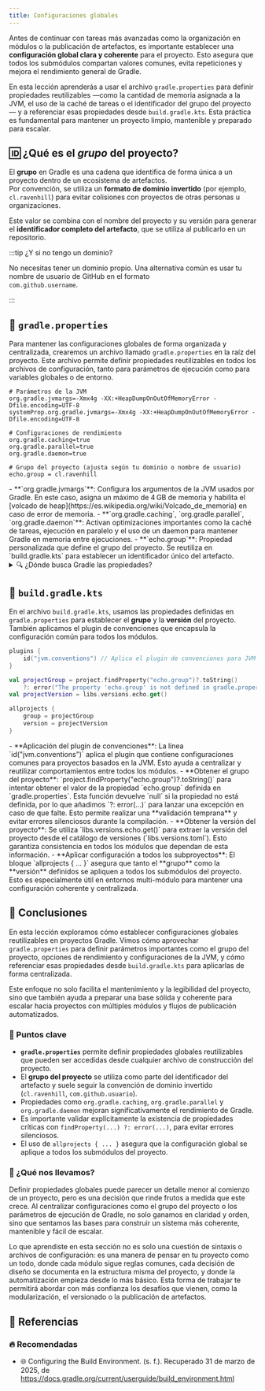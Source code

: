 ```yaml
---
title: Configuraciones globales
---
```


<ReadingTime />
<GitHubRepoLink user="r8vnhill" repo="echo-app-kt" />

Antes de continuar con tareas más avanzadas como la organización en módulos o la publicación de artefactos, es importante establecer una **configuración global clara y coherente** para el proyecto. Esto asegura que todos los submódulos compartan valores comunes, evita repeticiones y mejora el rendimiento general de Gradle.

En esta lección aprenderás a usar el archivo `gradle.properties` para definir propiedades reutilizables —como la cantidad de memoria asignada a la JVM, el uso de la caché de tareas o el identificador del grupo del proyecto— y a referenciar esas propiedades desde `build.gradle.kts`. Esta práctica es fundamental para mantener un proyecto limpio, mantenible y preparado para escalar.

## 🆔 ¿Qué es el *grupo* del proyecto?

El **grupo** en Gradle es una cadena que identifica de forma única a un proyecto dentro de un ecosistema de artefactos.  
Por convención, se utiliza un **formato de dominio invertido** (por ejemplo, `cl.ravenhill`) para evitar colisiones con proyectos de otras personas u organizaciones.

Este valor se combina con el nombre del proyecto y su versión para generar el **identificador completo del artefacto**, que se utiliza al publicarlo en un repositorio.

:::tip ¿Y si no tengo un dominio?

No necesitas tener un dominio propio. Una alternativa común es usar tu nombre de usuario de GitHub en el formato  
`com.github.username`.

:::

## 🧾 `gradle.properties`

Para mantener las configuraciones globales de forma organizada y centralizada, crearemos un archivo llamado `gradle.properties` en la raíz del proyecto. Este archivo permite definir propiedades reutilizables en todos los archivos de configuración, tanto para parámetros de ejecución como para variables globales o de entorno.

```properties title="gradle.properties" showLineNumbers
# Parámetros de la JVM
org.gradle.jvmargs=-Xmx4g -XX:+HeapDumpOnOutOfMemoryError -Dfile.encoding=UTF-8
systemProp.org.gradle.jvmargs=-Xmx4g -XX:+HeapDumpOnOutOfMemoryError -Dfile.encoding=UTF-8

# Configuraciones de rendimiento
org.gradle.caching=true
org.gradle.parallel=true
org.gradle.daemon=true

# Grupo del proyecto (ajusta según tu dominio o nombre de usuario)
echo.group = cl.ravenhill
```

<Explanation>
    - **`org.gradle.jvmargs`**: Configura los argumentos de la JVM usados por Gradle. En este caso, asigna un máximo de 4 GB de memoria y habilita el [volcado de heap](https://es.wikipedia.org/wiki/Volcado_de_memoria) en caso de error de memoria.
    - **`org.gradle.caching`, `org.gradle.parallel`, `org.gradle.daemon`**: Activan optimizaciones importantes como la caché de tareas, ejecución en paralelo y el uso de un daemon para mantener Gradle en memoria entre ejecuciones.
    - **`echo.group`**: Propiedad personalizada que define el grupo del proyecto. Se reutiliza en `build.gradle.kts` para establecer un identificador único del artefacto.
</Explanation>

<details>
    <summary>🔍 ¿Dónde busca Gradle las propiedades?</summary>

    Gradle resuelve las propiedades en el siguiente orden de prioridad:

    1. `gradle.properties` a nivel del **proyecto** (ubicado en la raíz del proyecto).
    2. `gradle.properties` a nivel de **usuario** (en el directorio definido por `GRADLE_USER_HOME`, usualmente `~/.gradle`).
    3. `gradle.properties` en la instalación de **Gradle** (`GRADLE_HOME`).

    Esto significa que cualquier propiedad definida a nivel de proyecto **sobrescribirá** la misma propiedad definida a nivel de usuario o instalación. Este orden permite definir valores predeterminados globales y luego sobreescribirlos localmente según sea necesario.
</details>

## 📜 `build.gradle.kts`

En el archivo `build.gradle.kts`, usamos las propiedades definidas en `gradle.properties` para establecer el **grupo** y la **versión** del proyecto. También aplicamos el plugin de convenciones que encapsula la configuración común para todos los módulos.

```kotlin title="build.gradle.kts" showLineNumbers
plugins {
    id("jvm.conventions") // Aplica el plugin de convenciones para JVM
}

val projectGroup = project.findProperty("echo.group")?.toString()
    ?: error("The property 'echo.group' is not defined in gradle.properties")
val projectVersion = libs.versions.echo.get()

allprojects {
    group = projectGroup
    version = projectVersion
}
```

<Explanation>
    - **Aplicación del plugin de convenciones**: La línea `id("jvm.conventions")` aplica el plugin que contiene configuraciones comunes para proyectos basados en la JVM. Esto ayuda a centralizar y reutilizar comportamientos entre todos los módulos.
    - **Obtener el grupo del proyecto**:  `project.findProperty("echo.group")?.toString()` para intentar obtener el valor de la propiedad `echo.group` definida en `gradle.properties`. Esta función devuelve `null` si la propiedad no está definida, por lo que añadimos `?: error(...)` para lanzar una excepción en caso de que falte. Esto permite realizar una **validación temprana** y evitar errores silenciosos durante la compilación.
    - **Obtener la versión del proyecto**: Se utiliza `libs.versions.echo.get()` para extraer la versión del proyecto desde el catálogo de versiones (`libs.versions.toml`). Esto garantiza consistencia en todos los módulos que dependan de esta información.
    - **Aplicar configuración a todos los subproyectos**: El bloque `allprojects { ... }` asegura que tanto el **grupo** como la **versión** definidos se apliquen a todos los submódulos del proyecto. Esto es especialmente útil en entornos multi-módulo para mantener una configuración coherente y centralizada.
</Explanation>

## 🎯 Conclusiones

En esta lección exploramos cómo establecer configuraciones globales reutilizables en proyectos Gradle. Vimos cómo aprovechar `gradle.properties` para definir parámetros importantes como el grupo del proyecto, opciones de rendimiento y configuraciones de la JVM, y cómo referenciar esas propiedades desde `build.gradle.kts` para aplicarlas de forma centralizada.

Este enfoque no solo facilita el mantenimiento y la legibilidad del proyecto, sino que también ayuda a preparar una base sólida y coherente para escalar hacia proyectos con múltiples módulos y flujos de publicación automatizados.

### 🔑 Puntos clave

- **`gradle.properties`** permite definir propiedades globales reutilizables que pueden ser accedidas desde cualquier archivo de construcción del proyecto.
- El **grupo del proyecto** se utiliza como parte del identificador del artefacto y suele seguir la convención de dominio invertido (`cl.ravenhill`, `com.github.usuario`).
- Propiedades como `org.gradle.caching`, `org.gradle.parallel` y `org.gradle.daemon` mejoran significativamente el rendimiento de Gradle.
- Es importante validar explícitamente la existencia de propiedades críticas con `findProperty(...) ?: error(...)`, para evitar errores silenciosos.
- El uso de `allprojects { ... }` asegura que la configuración global se aplique a todos los submódulos del proyecto.

### 🧰 ¿Qué nos llevamos?

Definir propiedades globales puede parecer un detalle menor al comienzo de un proyecto, pero es una decisión que rinde frutos a medida que este crece. Al centralizar configuraciones como el grupo del proyecto o los parámetros de ejecución de Gradle, no solo ganamos en claridad y orden, sino que sentamos las bases para construir un sistema más coherente, mantenible y fácil de escalar.

Lo que aprendiste en esta sección no es solo una cuestión de sintaxis o archivos de configuración: es una manera de pensar en tu proyecto como un todo, donde cada módulo sigue reglas comunes, cada decisión de diseño se documenta en la estructura misma del proyecto, y donde la automatización empieza desde lo más básico. Esta forma de trabajar te permitirá abordar con más confianza los desafíos que vienen, como la modularización, el versionado o la publicación de artefactos.

## 📖 Referencias

### 🔥 Recomendadas

- 🌐 Configuring the Build Environment. (s. f.). Recuperado 31 de marzo de 2025, de https://docs.gradle.org/current/userguide/build_environment.html
